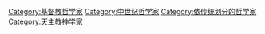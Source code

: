 {{Commonscat|Scholastic philosophers}}

[[Category:基督教哲学家|Category:基督教哲学家]]
[[Category:中世纪哲学家|Category:中世纪哲学家]]
[[Category:依传统划分的哲学家|Category:依传统划分的哲学家]]
[[Category:天主教神学家|Category:天主教神学家]]
